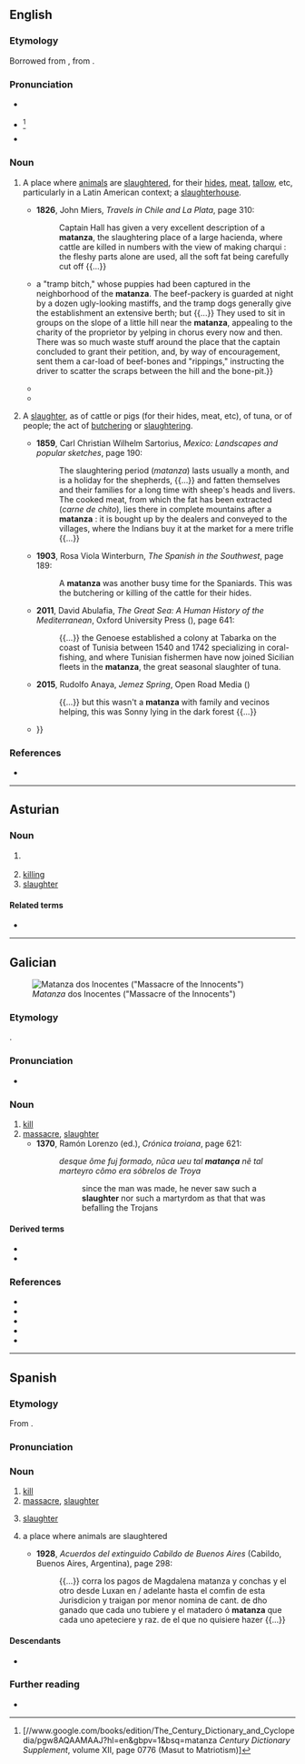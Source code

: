 ==English==

===Etymology===
Borrowed from {{bor|en|es|matanza||slaughter}}, from {{m|es|matar||to kill}}.

===Pronunciation===
* {{a|GA}} {{IPA|en|/məˈtɑn.zə/}}
* {{q|possibly obsolete}} {{IPA|en|/mɑˈtɑn.θɑ/}}<ref>[//www.google.com/books/edition/The_Century_Dictionary_and_Cyclopedia/pgw8AQAAMAAJ?hl=en&gbpv=1&bsq=matanza ''Century Dictionary Supplement'', volume XII, page 0776 (Masut to Matriotism)]</ref>
* {{audio|en|LL-Q1860 (eng)-Vealhurl-matanza.wav|Audio (UK)}}

===Noun===
{{en-noun}}

# {{lb|en|chiefly|US}} A place where [[animal]]s are [[slaughter]]ed, for their [[hide]]s, [[meat]], [[tallow]], etc, particularly in a Latin American context; a [[slaughterhouse]].
#* '''1826''', John Miers, ''Travels in Chile and La Plata'', page 310:
#*: Captain Hall has given a very excellent description of a '''matanza''', the slaughtering place of a large hacienda, where cattle are killed in numbers with the view of making charqui : the fleshy parts alone are used, all the soft fat being carefully cut off {{...}}
#* {{quote-book|en|year=1882| title=Zoological Sketches|author=Felix Leopold Oswald | page=179| passage={{...}} a "tramp bitch," whose puppies had been captured in the neighborhood of the '''matanza'''. The beef-packery is guarded at night by a dozen ugly-looking mastiffs, and the tramp dogs generally give the establishment an extensive berth; but {{...}} They used to sit in groups on the slope of a little hill near the '''matanza''', appealing to the charity of the proprietor by yelping in chorus every now and then. There was so much waste stuff around the place that the captain concluded to grant their petition, and, by way of encouragement, sent them a car-load of beef-bones and "rippings," instructing the driver to scatter the scraps between the hill and the bone-pit.}}
#* {{quote-book|en|year=1997| title=The Anthropologists' Cookbook |author=Jessica Kuper | page=30| isbn=9780710305435| passage=There is a great variety of products of the '''matanza'''. Here I describe three of the most widely appreciated ones: the dried ham, whose fat is choice tocino, the sausage called chorizo and the preserved loin and ribs of pork.}}
#* {{quote-book|en|year=2015| title=Two Percent Solutions for the Planet|author=Courtney White | page=45| passage=Before the '''matanza''' could open for business (and stay in business), nine different regulating authorities had to sign off, including organic certification, transportation, the state Environment Department, weights and measures licensing, the Livestock Board, the USDA, and even Homeland Security.}}
# {{lb|en|chiefly|US}} A [[slaughter]], as of cattle or pigs (for their hides, meat, etc), of tuna, or of people; the act of [[butcher]]ing or [[slaughter]]ing.
#* '''1859''', Carl Christian Wilhelm Sartorius, ''Mexico: Landscapes and popular sketches'', page 190:
#*: The slaughtering period (''matanza'') lasts usually a month, and is a holiday for the shepherds, {{...}} and fatten themselves and their families for a long time with sheep's heads and livers. The cooked meat, from which the fat has been extracted (''carne de chito''), lies there in complete mountains after a '''matanza''' : it is bought up by the dealers and conveyed to the villages, where the Indians buy it at the market for a mere trifle {{...}}
#* '''1903''', Rosa Viola Winterburn, ''The Spanish in the Southwest'', page 189:
#*: A '''matanza''' was another busy time for the Spaniards. This was the butchering or killing of the cattle for their hides.
#* '''2011''', David Abulafia, ''The Great Sea: A Human History of the Mediterranean'', Oxford University Press ({{ISBN|9780199717323}}), page 641:
#*: {{...}} the Genoese established a colony at Tabarka on the coast of Tunisia between 1540 and 1742 specializing in coral-fishing, and where Tunisian fishermen have now joined Sicilian fleets in the '''matanza''', the great seasonal slaughter of tuna.
#* '''2015''', Rudolfo Anaya, ''Jemez Spring'', Open Road Media ({{ISBN|9781504011846}})
#*: {{...}} but this wasn&#39;t a '''matanza''' with family  and vecinos helping, this was Sonny lying in the dark forest {{...}}
#* {{quote-book|en|year=2020| title=Mestizo the Old Man|author=Marvin Guadalupe Romero | page=| isbn=9781640272378| passage=Tomorrow he would help his grandpa and the neighbors in the '''matanza'''. It was early in the morning; Diego was already awake, anticipating the job that his grandpa had given him. Today is the '''matanza'''; Grandpa was having his usual {{...}}}}

===References===
* {{R:Webster 1913}}
<references/>

----

==Asturian==

===Noun===
{{ast-noun|f|matances}}

# {{l|en|kill}} {{gloss|act of killing}}
# [[killing]]
# [[slaughter]]

====Related terms====
* {{l|ast|matar}}

----

==Galician==
[[File:Matanza dos Inocentes 1 - Mondoñedo.jpg|thumb|''Matanza'' dos Inocentes ("Massacre of the Innocents")]]

===Etymology===
{{suffix|gl|matar|anza|alt1=Matar|t1=to kill}}.

===Pronunciation===
* {{IPA|gl|/maˈtanθa̝/|/maˈtansa̝/|qual2=western}}

===Noun===
{{gl-noun|f}}

# [[kill]] {{gloss|act of killing}}
# [[massacre]], [[slaughter]]
#* '''1370''', Ramón Lorenzo (ed.), ''Crónica troiana'', page 621:
#*: ''desque õme fuj formado, nũca ueu tal '''matança''' nẽ tal marteyro cõmo era sóbrelos de Troya''
#*:: since the man was made, he never saw such a '''slaughter''' nor such a martyrdom as that that was befalling the Trojans

====Derived terms====
* {{l|gl|Matanza}}
* {{l|gl|matanza do porco}}

===References===
* {{R:DDGM|matança}}
* {{R:gl:CX|matança}}
* {{R:DDLG}}
* {{R:TILG}}
* {{R:TLPGP}}

----

==Spanish==

===Etymology===
From {{af|es|matar|t1=to kill|-anza}}.

===Pronunciation===
{{es-IPA}}

===Noun===
{{es-noun|f}}

# [[kill]] {{gloss|the act of killing}}
# [[massacre]], [[slaughter]] {{gloss|the killing of a large number of people}}
#: {{syn|es|masacre}}
# [[slaughter]] {{gloss|the killing of animals, generally for food}}
# {{lb|es|possibly|obsolete}} a place where animals are slaughtered
#* '''1928''', ''Acuerdos del extinguido Cabildo de Buenos Aires'' (Cabildo, Buenos Aires, Argentina), page 298: 
#*: {{...}} corra los pagos de Magdalena matanza y conchas y el otro desde Luxan en / adelante hasta el comfin de esta Jurisdicion y traigan por menor nomina de cant. de dho ganado que cada uno tubiere y el matadero ó '''matanza''' que cada uno apeteciere y raz. de el que no quisiere hazer {{...}}

====Descendants====
* {{desc|en|matanza|bor=1}}

===Further reading===
* {{R:DRAE}}

{{C|es|Death}}